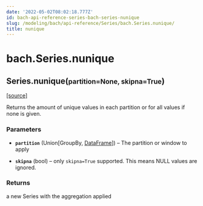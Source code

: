 ```yaml
---
date: '2022-05-02T08:02:18.777Z'
id: bach-api-reference-series-bach-series-nunique
slug: /modeling/bach/api-reference/Series/bach.Series.nunique/
title: nunique
---
```


# bach.Series.nunique

<div class="method">

<h2 class="signature-class"><span class="additional-name">Series.</span><span class="name">nunique(</span><small class="parameter-list"><span class="parameter" id="partition">partition=None</span>, <span class="parameter" id="skipna">skipna=True</span></small>)</h2>


&#8203;<span class="view-source">[[source]](https://github.com/objectiv/objectiv-analytics/blob/main/bach/bach/series/series.py)</span>

<div class="content">

Returns the amount of unique values in each partition or for all values if none is given.


### Parameters

* **`partition`** (Union[GroupBy, [DataFrame](/docs/modeling/bach/api-reference/DataFrame/bach.DataFrame/#bach.DataFrame)]) – The partition or window to apply

* **`skipna`** (bool) – only `skipna=True` supported. This means NULL values are ignored.



### Returns

a new Series with the aggregation applied



</div>

</div>

